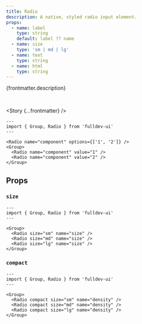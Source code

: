 ```yaml
---
title: Radio
description: A native, styled radio input element.
props:
  - name: label
    type: string
    default: label ?? name
  - name: size
    type: 'sm | md | lg'
  - name: text
    type: string
  - name: html
    type: string
---
```




{frontmatter.description}

<br />

<Story {...frontmatter} />

```astro live
---
import { Group, Radio } from 'fulldev-ui'
---

<Radio name="component" options={['1', '2']} />
<Group>
  <Radio name="component" value="1" />
  <Radio name="component" value="2" />
</Group>
```

## Props

<PropsTable props={frontmatter.props} />

### `size`

<SizeProp />

```astro live
---
import { Group, Radio } from 'fulldev-ui'
---

<Group>
  <Radio size="sm" name="size" />
  <Radio size="md" name="size" />
  <Radio size="lg" name="size" />
</Group>
```

### `compact`

<CompactProp />

```astro live
---
import { Group, Radio } from 'fulldev-ui'
---

<Group>
  <Radio compact size="sm" name="density" />
  <Radio compact size="md" name="density" />
  <Radio compact size="lg" name="density" />
</Group>
```
